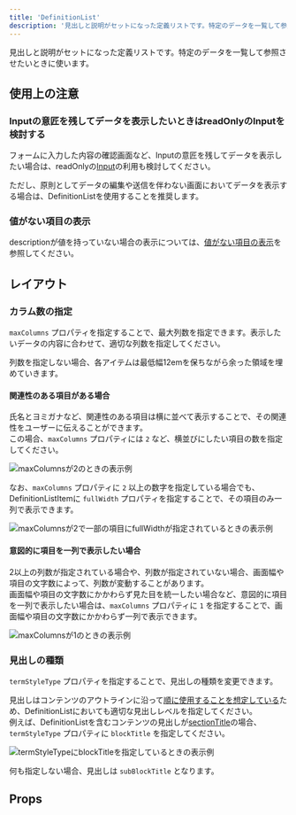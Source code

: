 ```yaml
---
title: 'DefinitionList'
description: '見出しと説明がセットになった定義リストです。特定のデータを一覧して参照させたいときに使います。'
---
```


見出しと説明がセットになった定義リストです。特定のデータを一覧して参照させたいときに使います。

<ComponentStory name="DefinitionList" />

## 使用上の注意

### Inputの意匠を残してデータを表示したいときはreadOnlyのInputを検討する

フォームに入力した内容の確認画面など、Inputの意匠を残してデータを表示したい場合は、readOnlyの[Input](/products/components/input/)の利用も検討してください。

ただし、原則としてデータの編集や送信を伴わない画面においてデータを表示する場合は、DefinitionListを使用することを推奨します。

### 値がない項目の表示

descriptionが値を持っていない場合の表示については、[値がない項目の表示](/products/design-patterns/empty-data/)を参照してください。

## レイアウト

### カラム数の指定

`maxColumns` プロパティを指定することで、最大列数を指定できます。表示したいデータの内容に合わせて、適切な列数を指定してください。

列数を指定しない場合、各アイテムは最低幅12emを保ちながら余った領域を埋めていきます。

#### 関連性のある項目がある場合

氏名とヨミガナなど、関連性のある項目は横に並べて表示することで、その関連性をユーザーに伝えることができます。  
この場合、`maxColumns` プロパティには `2` など、横並びにしたい項目の数を指定してください。

![maxColumnsが2のときの表示例](./images/definition-list-2columns.png)

なお、`maxColumns` プロパティに `2` 以上の数字を指定している場合でも、DefinitionListItemに `fullWidth` プロパティを指定することで、その項目のみ一列で表示できます。

![maxColumnsが2で一部の項目にfullWidthが指定されているときの表示例](./images/definition-list-2columns-full-width.png)

#### 意図的に項目を一列で表示したい場合

2以上の列数が指定されている場合や、列数が指定されていない場合、画面幅や項目の文字数によって、列数が変動することがあります。  
画面幅や項目の文字数にかかわらず見た目を統一したい場合など、意図的に項目を一列で表示したい場合は、`maxColumns` プロパティに `1` を指定することで、画面幅や項目の文字数にかかわらず一列で表示できます。

![maxColumnsが1のときの表示例](./images/definition-list-1column.png)

### 見出しの種類

`termStyleType` プロパティを指定することで、見出しの種類を変更できます。

見出しはコンテンツのアウトラインに沿って[順に使用することを想定している](/products/components/heading/#h2-0)ため、DefinitionListにおいても適切な見出しレベルを指定してください。  
例えば、DefinitionListを含むコンテンツの見出しが[sectionTitle](/products/components/heading/#h3-1)の場合、`termStyleType` プロパティに `blockTitle` を指定してください。

![termStyleTypeにblockTitleを指定しているときの表示例](./images/definition-list-term-style-block-title.png)

何も指定しない場合、見出しは `subBlockTitle` となります。

## Props

<ComponentPropsTable name="DefinitionList" showTitle />
<ComponentPropsTable name="DefinitionListItem" showTitle />
